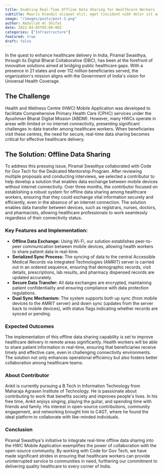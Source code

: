 ```yaml
---
title: Enabling Real-Time Offline Data Sharing for Healthcare Workers
subtitle: Mauris blandit aliquet elit, eget tincidunt nibh dolor sit amet,
image: "/images/posts/post-3.png"
author: Abdullah Al Shifat
date: 2022-04-05T05:00:00Z
categories: ["Infrastructure"]
featured: true
draft: false
---
```


In the quest to enhance healthcare delivery in India, Piramal Swasthya, through its Digital Bharat Collaborative (DBC), has been at the forefront of innovative solutions aimed at bridging public healthcare gaps. With a presence in 21 states and over 112 million beneficiaries served, the organization's mission aligns with the Government of India's vision for Universal Health Coverage.

<strong>
<h2>The Challenge</h2>
</strong>

Health and Wellness Centre (HWC) Mobile Application was developed to facilitate Comprehensive Primary Health Care (CPHC) services under the Ayushman Bharat Digital Mission (ABDM). However, many HWCs operate in areas with limited or no internet connectivity, presenting significant challenges in data transfer among healthcare workers. When beneficiaries visit these centres, the need for secure, real-time data sharing becomes critical for effective healthcare delivery.

<strong><h2>The Solution:  Offline Data Sharing</h2></strong>

To address this pressing issue, Piramal Swasthya collaborated with Code for Gov Tech for the Dedicated Mentorship Program. After reviewing multiple proposals and conducting interviews, we selected a contributor to help develop a solution that enables data exchange between mobile devices without internet connectivity.
Over three months, the contributor focused on establishing a robust system for offline data sharing among healthcare workers, ensuring that they could exchange vital information securely and efficiently, even in the absence of an internet connection. The solution enables data transfer between devices, such as registrars, nurses, doctors, and pharmacists, allowing healthcare professionals to work seamlessly regardless of their connectivity status.

<h3>Key Features and Implementation:</h3>

<ul>
  <li>
    <strong>Offline Data Exchange:</strong> Using Wi-Fi, our solution establishes peer-to-peer communication between mobile devices, allowing health workers to share patient data in real-time.
  </li>
  <li>
    <strong>Serialized Sync Process:</strong> The syncing of data to the central Accessible Medical Records via Integrated Technologies (AMRIT) server is carried out in an ordered sequence, ensuring that demographic records, visit details, prescriptions, lab results, and pharmacy dispensed records are updated accurately.
  </li>
  <li>
    <strong>Secure Data Transfer:</strong> All data exchanges are encrypted, maintaining patient confidentiality and ensuring compliance with data protection regulations.
  </li>
  <li>
    <strong>Dual Sync Mechanism:</strong> The system supports both up sync (from mobile devices to the AMRIT server) and down sync (updates from the server back to mobile devices), with status flags indicating whether records are synced or pending.
  </li>
</ul>

<h3>Expected Outcomes</h3>

The implementation of this offline data sharing capability is set to improve healthcare delivery in remote areas significantly. Health workers will be able to share patient information in real-time, ensuring that beneficiaries receive timely and effective care, even in challenging connectivity environments. The solution not only enhances operational efficiency but also fosters better collaboration among healthcare teams.

<h3>About Contributor</h3>

Ankit is currently pursuing a B.Tech in Information Technology from Maharaja Agrasen Institute of Technology. He is passionate about contributing to work that benefits society and improves people's lives. In his free time, Ankit enjoys singing, playing the guitar, and spending time with friends and family. His interest in open-source contributions, community engagement, and networking brought him to C4GT, where he found the ideal platform to collaborate with like-minded individuals.

<h3>Conclusion</h3>

Piramal Swasthya's initiative to integrate real-time offline data sharing into the HWC Mobile Application exemplifies the power of collaboration with the open-source community. By working with Code for Gov Tech, we have made significant strides in ensuring that healthcare workers can provide uninterrupted service to communities in need, furthering our commitment to delivering quality healthcare to every corner of India.